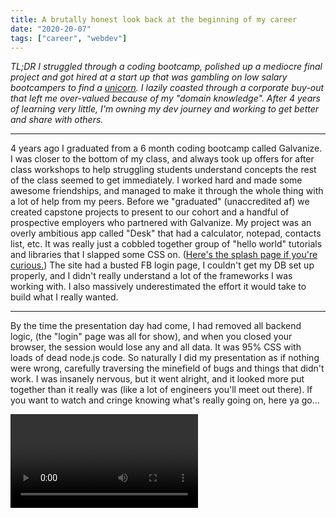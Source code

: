 ```yaml
---
title: A brutally honest look back at the beginning of my career
date: "2020-20-07"
tags: ["career", "webdev"]
---
```


_TL;DR_
_I struggled through a coding bootcamp, polished up a mediocre final project and got hired at a start up that was gambling on low salary bootcampers to find a [unicorn](https://www.atlanticbt.com/insights/myth-full-stack-unicorn-developer). I lazily coasted through a corporate buy-out that left me over-valued because of my "domain knowledge". After 4 years of learning very little, I'm owning my dev journey and working to get better and share with others._

---

4 years ago I graduated from a 6 month coding bootcamp called Galvanize. I was closer to the bottom of my class, and always took up offers for after class workshops to help struggling students understand concepts the rest of the class seemed to get immediately. I worked hard and made some awesome friendships, and managed to make it through the whole thing with a lot of help from my peers. Before we "graduated" (unaccredited af) we created capstone projects to present to our cohort and a handful of prospective employers who partnered with Galvanize. My project was an overly ambitious app called "Desk" that had a calculator, notepad, contacts list, etc. It was really just a cobbled together group of "hello world" tutorials and libraries that I slapped some CSS on. ([Here's the splash page if you're curious.](https://introtodesk.firebaseapp.com)) The site had a busted FB login page, I couldn't get my DB set up properly, and I didn't really understand a lot of the frameworks I was working with. I also massively underestimated the effort it would take to build what I really wanted.

---

By the time the presentation day had come, I had removed all backend logic, (the "login" page was all for show), and when you closed your browser, the session would lose any and all data. It was 95% CSS with loads of dead node.js code. So naturally I did my presentation as if nothing were wrong, carefully traversing the minefield of bugs and things that didn't work. I was insanely nervous, but it went alright, and it looked more put together than it really was (like a lot of engineers you'll meet out there). If you want to watch and cringe knowing what's really going on, here ya go...

<Video id="J5zCcZYa49E" />

---

After the presentations, everyone in our class met with a few companies and recruiters that came out to _maybe_ hire juniors. I was unbelievably fortunate to get scheduled for an interview at a small local company. Five or six of my Galvanize friends landed interviews as well, and I happened to be scheduled as the last one. When each one finished their interview, we all would swarm in to hear the horrors of what we might be in for at the mercy of the dreaded whiteboard. Everyone shared what their experiences were, and they all seemed to be focused on similar topics with matrixes and arrays and hoop-jumping circus acts. So I found as many coding challenges as I could that seemed to be in that wheelhouse, and prayed to the gods that I studied the right stuff.

---

![Alt Text](https://dev-to-uploads.s3.amazonaws.com/i/8js2lmlu7i8tnz9mujfv.jpeg)

When my number was up, I met with some really nice senior engineers that did their best to put me at ease and make it as painless as possible. They gave me a problem on the whiteboard that thankfully was matrix related, and had to do with finding a duplicate or something like that. I got it super wrong. Even after studying pretty much that exact problem I totally biffed it. _But_ what I did do was explain my thought process and vocalized what my logic was to get me in this completely wrong rabbit hole _(ex: I rephrased the question and wrote it on the board, broke it down into small pieces and wrote those goals down, and then talked about what I might do to solve each small little piece)_ In having that conversation, the interviewers were able to probe my thinking and give me pointers. Those exchanges helped to ease the stress of the experience. A conversation is always much easier than a performance.

After my brain fart was erased from the whiteboard and it was all over, they thanked me and said they'd be in touch. A very stressful week later I found out that they had offered me a junior dev role that I grabbed onto like a life preserver. I really, truly felt like I had gamed the system. Like I lied to them about who I was, and what I could do. Even outside of my capstone project being misleading and maybe even dishonest, I thought myself a fraud of massive proportions.

---

![Alt Text](https://dev-to-uploads.s3.amazonaws.com/i/wcgcdtvn6a9guptdrm27.png)

> _I should know all this stuff right? I don't think I can explain what problems Node solves, I can't even remember the syntax to a "for" loop without googling it. Most of the code I've written that works was copy-pasted... Who am I kidding?_

---

Every day for the first 2 years at my job I felt like I was putting on the same front I did when I presented my capstone. I tried to avoid topics I didn't understand. I tried to get assigned work that didn't highlight my shortcomings. Most days I was incredibly paranoid that my ignorance would come to light and I would be scoffed at and shown the exit. But it never happened.

I just kept following the status quo set by my coworkers, and those feelings slowly started to be less pervasive. I became familiar with our companies systems and painfully outdated tech stack enough to hack around and make things work, but I wasn't much of a better developer than I was when I started. I was just learning what other people did to hide their lack of knowledge and understanding.

I learned that jargon was better than terminology, a blog post title could give you ammunition to belittle the decisions of others, being a senior engineer meant being able to deflect work by spouting abstract complaints about architecture choices, and that being a developer meant writing unsustainable code and claiming that if "they" wanted it done right, they should've given us more time. It wasn't a healthy environment to learn in, but I inevitably absorbed some of those toxic ideas.

---

![Alt Text](https://dev-to-uploads.s3.amazonaws.com/i/azwjjha3zpdr8hx5up5i.jpeg)

We were eventually acquired by a large corporation that promised to bring change, but it never came. Promises of better leadership and opportunities were unfulfilled, and work went on like it always had.

Now four years later, I feel like I've barely moved the needle at all. I let stagnation get to me and poison my work ethic. But I'm done with that. I need to take control of my own journey, and that's what I'm going to do.

---

We are so incredibly lucky to be where we are today as developers. We stand on the shoulders of millions of brilliant people that have made engineering and the web what it is today. And we have a community of people that want to help and share and grow together. We live in an amazing time.

I'm really excited to be starting a new chapter in my development journey that is focused on self improvement, learning, and positive creativity. I'm looking forward to sharing with and learning from all of you along the way.

---

![Alt Text](https://dev-to-uploads.s3.amazonaws.com/i/yj8nzp4uzwn6hxxpboam.jpeg)

To anyone starting out who might be struggling, I want you to know that every single successful engineer you look up to has felt the same fears and doubts you feel now. It takes a lot to push through, but you can. Never _ever_ quit because you think you're not good enough. **You are.**

`MTFBWY`
